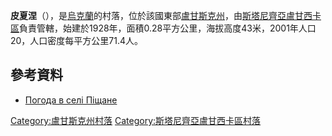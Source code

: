 {{coord|48|45|25|N|39|21|30|E|scale:100000|display=title}}

'''皮夏涅'''（{{lang-uk|Піщане}}），是[[烏克蘭|烏克蘭]]的村落，位於該國東部[[盧甘斯克州|盧甘斯克州]]，由[[斯塔尼齊亞盧甘西卡區|斯塔尼齊亞盧甘西卡區]]負責管轄，始建於1928年，面積0.28平方公里，海拔高度43米，2001年人口20，人口密度每平方公里71.4人。

==參考資料==
* [http://weather.in.ua/ua/lyganskaja/20751 Погода в селі Піщане] {{Wayback|url=http://weather.in.ua/ua/lyganskaja/20751 |date=20111220031907 }}

{{DEFAULTSORT:Піщане}}
[[Category:盧甘斯克州村落|Category:盧甘斯克州村落]]
[[Category:斯塔尼齊亞盧甘西卡區村落|Category:斯塔尼齊亞盧甘西卡區村落]]


{{Luhansk-geo-stub}}